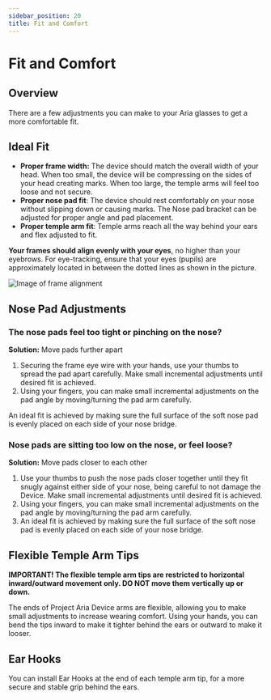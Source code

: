 ```yaml
---
sidebar_position: 20
title: Fit and Comfort
---
```


# Fit and Comfort

## Overview
There are a few adjustments you can make to your Aria glasses to get a more comfortable fit.

## Ideal Fit

* **Proper frame width:** The device should match the overall width of your head. When too small, the device will be compressing on the sides of your head creating marks. When too large, the temple arms will feel too loose and not secure.
* **Proper nose pad fit**: The device should rest comfortably on your nose without slipping down or causing marks. The Nose pad bracket can be adjusted for proper angle and pad placement.
* **Proper temple arm fit**: Temple arms reach all the way behind your ears and flex adjusted to fit.

**Your frames should align evenly with your eyes**, no higher than your eyebrows. For eye-tracking, ensure that your eyes (pupils) are approximately located in between the dotted lines as shown in the picture.

![Image of frame alignment](/img/ARK/fit/frames_align.PNG)

## Nose Pad Adjustments

### The nose pads feel too tight or pinching on the nose?
**Solution:** Move pads further apart

1. Securing the frame eye wire with your hands, use your thumbs to spread the pad apart carefully. Make small incremental adjustments until desired fit is achieved.
2. Using your fingers, you can make small incremental adjustments on the pad angle by moving/turning the pad arm carefully.

An ideal fit is achieved by making sure the full surface of the soft nose pad is evenly placed on each side of your nose bridge.


<!----
<video width="300" controls>
  <source src={useBaseUrl('img/ARK/fit/too_tight.mp4')} type="video/mp4"/>
  Your browser does not support the video tag.
</video>
---->

### Nose pads are sitting too low on the nose, or feel loose?
 **Solution:** Move pads closer to each other

1. Use your thumbs to push the nose pads closer together until they fit snugly against either side of your nose, being careful to not damage the Device. Make small incremental adjustments until desired fit is achieved.
2. Using your fingers, you can make small incremental adjustments on the pad angle by moving/turning the pad arm carefully.
3. An ideal fit is achieved by making sure the full surface of the soft nose pad is evenly placed on each side of your nose bridge.

<!---
<video width="300" controls>
  <source src={useBaseUrl('img/ARK/fit/too_loose.mp4')} type="video/mp4"/>
  Your browser does not support the video tag.
</video>
------->


## Flexible Temple Arm Tips

**IMPORTANT! The flexible temple arm tips are restricted to horizontal inward/outward movement only. DO NOT move them vertically up or down.**

The ends of Project Aria Device arms are flexible, allowing you to make small adjustments to increase wearing comfort. Using your hands, you can bend the tips inward to make it tighter behind the ears or outward to make it looser.
<!-------
<video width="300" controls>
  <source src={useBaseUrl('img/ARK/fit/temple_arms.mp4')} type="video/mp4"/>
  Your browser does not support the video tag.
</video>
----->

## Ear Hooks

You can install Ear Hooks at the end of each temple arm tip, for a more secure and stable grip behind the ears.
